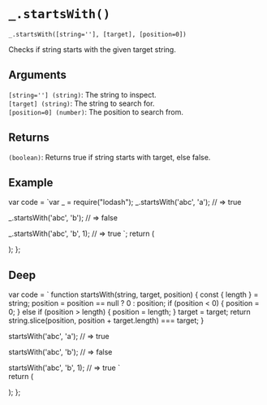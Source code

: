 # `_.startsWith()`

`_.startsWith([string=''], [target], [position=0])`

Checks if string starts with the given target string.

## Arguments

`[string=''] (string)`: The string to inspect.  
`[target] (string)`: The string to search for.  
`[position=0] (number)`: The position to search from.

## Returns

`(boolean)`: Returns true if string starts with target, else false.

## Example


var code = `var _ = require("lodash");
_.startsWith('abc', 'a');
// => true
 
_.startsWith('abc', 'b');
// => false
 
_.startsWith('abc', 'b', 1);
// => true
`;
  return (
    <div>
      <Embed source={code} />
    </div>
  );
};

<Demo />

## Deep

var code =  `
function startsWith(string, target, position) {
    const { length } = string;
    position = position == null ? 0 : position;
    if (position < 0) {
        position = 0;
    } else if (position > length) {
        position = length;
    }
    target = target;
    return string.slice(position, position + target.length) === target;
}

startsWith('abc', 'a');
// => true
 
startsWith('abc', 'b');
// => false
 
startsWith('abc', 'b', 1);
// => true
`   
  return (
    <div>
      <Embed source={code} />
    </div>
  );
};

<DeepDemo/>